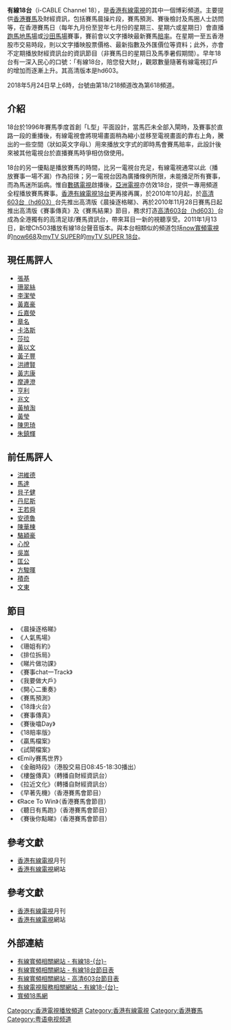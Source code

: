 {{頻道資訊
| 頻道名稱         = 有線18-{台}-<br>{{lang|en|i-CABLE Channel 18}}
| 頻道圖片檔案     = I-CABLE_Channel18.png
| 頻道圖片尺寸     = 
| 頻道圖片名稱     = 有線18-{台}-標誌
| 所屬國家         = {{HKG}}
| 所屬國家或地區   = 
| 總部所在         = {{HKG}}[[荃灣|荃灣]]
| 播放地區         = {{HKG}}
| 成立日期         = 
| 試播日期         = 
| 開播日期         = 1995年9月
| 停播日期         = 
| 頻道語言         = 粵語
| 頻道呼號         = 
| 頻道類別         = 賽馬、財經
| 視頻格式         = 
| 收視率           = 
| 收視率調查時間   = 
| 收視率資料來源   = 
| 頻道口號         = 
| 擁有者           = [[香港有線電視有限公司|香港有線電視有限公司]]
| 持股者           = 
| 前頻道名稱       = 
| 被取代名稱       = 
| 前頻道呼號       = 
| 被取代呼號       = 
| 集團同類頻道     = [[香港有線電視澳門博覽台|香港有線電視澳門博覽台]]
| 重播服務頻道     = 
| 頻道官方網站     = http://epg.i-cable.com/new/ch_content.php?ch=618
| 備註             = 有線寬頻相關網站
| 有線電視供應商01 = [[香港有線電視|香港有線電視]]
| 有線電視頻道數01 = 618頻道
}}

'''有線18台'''（i-CABLE Channel 18），是[[香港有線電視|香港有線電視]]的其中一個博彩頻道。主要提供[[香港賽馬|香港賽馬]]及財經資訊，包括賽馬晨操片段，賽馬預測、賽後檢討及馬圈人士訪問等，在香港賽馬日（每年九月份至翌年七月份的星期三、星期六或星期日）會直播[[跑馬地馬場|跑馬地馬場]]或[[沙田馬場|沙田馬場]]賽事，賽前會以文字播映最新賽馬[[賠率|賠率]]。在星期一至五香港股市交易時段，則以文字播映股票價格、最新指數及外匯價位等資料；此外，亦會不定期播放財經資訊台的資訊節目（非賽馬日的星期日及馬季暑假期間）。早年18台有一深入民心的口號：「有線18台，陪您發大財」，觀眾數量隨著有線電視訂戶的增加而逐漸上升。其高清版本是hd603。

2018年5月24日早上6時，台號由第18/218頻道改為第618頻道。

==介紹==
18台於1996年賽馬季度首創「L型」平面設計，當馬匹未全部入閘時，及賽事於直路一段的重播後，有線電視會將現場畫面稍為縮小並移至電視畫面的靠右上角，騰出的一些空間（狀如英文字母L）用來播放文字式的即時馬會賽馬賠率，此設計後來被其他電視台於直播賽馬時爭相仿傚使用。

18台的另一優點是播放賽馬的時間，比另一電視台充足，有線電視通常以此（播放賽事一場不漏）作為招徠；另一電視台因為廣播條例所限，未能播足所有賽事，而為馬迷所詬病。惟自[[數碼電視|數碼電視]]啟播後，[[亞洲電視|亞洲電視]]亦仿效18台，提供一專用頻道全程播放賽馬賽事。[[香港有線電視18台|香港有線電視18台]]更再接再厲，於2010年10月起，於[[香港有線電視體育平台|高清603台（hd603）]]台先推出高清版《晨操逐格睇》、再於2010年11月28日賽馬日起推出高清版《賽事傳真》及《賽馬結果》節目，務求打造[[香港有線電視體育平台|高清603台（hd603）]]台成為全港獨有的高清足球/賽馬資訊台，帶來耳目一新的視聽享受。2011年1月13日，新增Ch503播放有線18台聲音版本。與本台相類似的頻道包括[[now寬頻電視|now寬頻電視]]的[[now668|now668]]及[[myTV_SUPER|myTV SUPER]]的[[myTV_SUPER_18台|myTV SUPER 18台]]。

==現任馬評人==

*[[張基|張基]]
*[[珊翠絲_(香港評馬人)|珊翠絲]]
*[[李潔瑩|李潔瑩]]
*[[黃嘉豪_(馬評人)|黃嘉豪]]
*[[丘嘉滎|丘嘉滎]]
*[[章名|章名]]
*[[卡洛斯_(主持)|卡洛斯]]
*[[莎拉_(主持)|莎拉]]
*[[黃以文|黃以文]]
*[[黃子豐|黃子豐]]
*[[洪禮賢|洪禮賢]]
*[[黃志康|黃志康]]
*[[摩連澄|摩連澄]]
*[[亨利(馬評人)|亨利]]
*[[兆文|兆文]]
*[[黃楨淘|黃楨淘]]
*[[黃瑩_(賽馬評述員)|黃瑩]]
*[[陳思琦|陳思琦]]
*[[朱鎮輝|朱鎮輝]]

==前任馬評人==
*[[洪維德|洪維德]]
*[[馬達|馬達]]
*[[貝子健|貝子健]]
*[[丹尼斯|丹尼斯]]
*[[王若舜|王若舜]]
*[[安德魯|安德魯]]
*[[陳華棟|陳華棟]]
*[[駱穎豪|駱穎豪]]
*[[心悅|心悅]]
*[[吳嵩_(馬評人)|吳嵩]]
*[[匡公|匡公]]
*[[方駿暉|方駿暉]]
*[[積奇|積奇]]
*[[文東|文東]]

==節目==
*《晨操逐格睇》
*《人氣馬場》
*《珊姐有約》
*《排位拆局》
*《睇片做功課》
*《賽事chat一Track》
*《我要做大戶》
*《開心二重奏》
*《賽馬預測》
*《18烽火台》
*《賽事傳真》
*《賽後噏Day》
*《18賠率版》
*《贏馬檔案》
*《試閘檔案》
*《Emily賽馬世界》
*《金融時段》（港股交易日08:45-18:30播出）
*《樓盤傳真》（轉播自財經資訊台）
*《拉近文化》（轉播自財經資訊台）
*《早著先機》（香港賽馬會節目）
*《Race To Win》（香港賽馬會節目）
*《聽日有馬跑》（香港賽馬會節目）
*《賽後你點睇》（香港賽馬會節目）

== 參考文獻 ==

* [[香港有線電視|香港有線電視]]月刊
* [[香港有線電視|香港有線電視]]網站

==參考文獻==
*[[香港有線電視|香港有線電視]]月刊
*[[香港有線電視|香港有線電視]]網站

==外部連結==
*[http://epg.i-cable.com/new/ch_content.php?ch=618 有線寬頻相關網站 - 有線18-{台}-] {{Wayback|url=http://epg.i-cable.com/new/ch_content.php?ch=618 |date=20210315041859 }}
*[http://epg.i-cable.com/ci/channel/epg/618/ 有線寬頻相關網站 - 有線18台節目表] {{Wayback|url=http://epg.i-cable.com/ci/channel/epg/618/ |date=20220215034619 }} 
*[http://epg.i-cable.com/ci/channel/epg/603/ 有線寬頻相關網站 - 高清603台節目表] {{Wayback|url=http://epg.i-cable.com/ci/channel/epg/603/ |date=20220215040455 }}
*[http://www.cabletv.com.hk/ct/cabletv.php?id=2&cid=61 有線電視服務相關網站 - 有線18-{台}-] {{Wayback|url=http://www.cabletv.com.hk/ct/cabletv.php?id=2&cid=61 |date=20190607152922 }}
*[https://web.archive.org/web/20130726051859/http://ihorse.i-cable.com/ 寬頻18馬網]

{{香港有線電視頻道列表}}

[[Category:香港電視播放頻道|Category:香港電視播放頻道]]
[[Category:香港有線電視|Category:香港有線電視]]
[[Category:香港賽馬|Category:香港賽馬]]
[[Category:粤语电视频道|Category:粤语电视频道]]